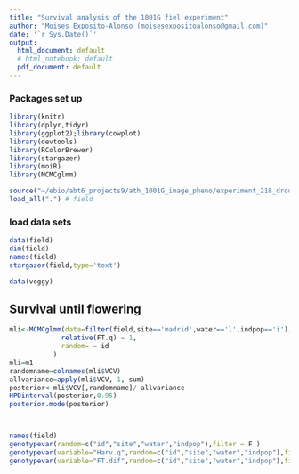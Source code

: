 ```yaml
---
title: "Survival analysis of the 1001G fiel experiment"
author: "Moises Exposito-Alonso (moisesexpositoalonso@gmail.com)"
date: '`r Sys.Date()`'
output:
  html_document: default
  # html_notebook: default
  pdf_document: default
---
```


### Packages set up

```r
library(knitr)
library(dplyr,tidyr)
library(ggplot2);library(cowplot)
library(devtools)
library(RColorBrewer)
library(stargazer)
library(moiR)
library(MCMCglmm)

source("~/ebio/abt6_projects9/ath_1001G_image_pheno/experiment_218_droughtgwa/droughtfunctions.R")
load_all(".") # field

```

### load data sets

```r
data(field)
dim(field)
names(field)
stargazer(field,type='text')

data(veggy)
```


## Survival until flowering
```r
mli<-MCMCglmm(data=filter(field,site=='madrid',water=='l',indpop=='i'),
             relative(FT.q) ~ 1,
             random= ~ id
           )
mli=m1
randomname=colnames(mli$VCV)
allvariance=apply(mli$VCV, 1, sum)
posterior<-mli$VCV[,randomname]/ allvariance
HPDinterval(posterior,0.95)
posterior.mode(posterior)



names(field)
genotypevar(random=c("id","site","water","indpop"),filter = F )
genotypevar(variable="Harv.q",random=c("id","site","water","indpop"),filter = F )
genotypevar(variable="FT.dif",random=c("id","site","water","indpop"),filter = F ,relative=F)


```

